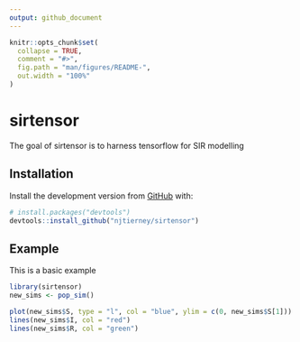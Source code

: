 ```yaml
---
output: github_document
---
```


<!-- README.md is generated from README.Rmd. Please edit that file -->

```r
knitr::opts_chunk$set(
  collapse = TRUE,
  comment = "#>",
  fig.path = "man/figures/README-",
  out.width = "100%"
)
```

# sirtensor

<!-- badges: start -->
<!-- badges: end -->

The goal of sirtensor is to harness tensorflow for SIR modelling

## Installation


Install the development version from [GitHub](https://github.com/) with:

``` r
# install.packages("devtools")
devtools::install_github("njtierney/sirtensor")
```
## Example

This is a basic example

```r
library(sirtensor)
new_sims <- pop_sim()

plot(new_sims$S, type = "l", col = "blue", ylim = c(0, new_sims$S[1]))
lines(new_sims$I, col = "red")
lines(new_sims$R, col = "green")

```
